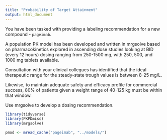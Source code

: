 ```yaml
---
title: "Probability of Target Attainment"
output: html_document
---
```



You have been tasked with providing a labeling recommendation for a new compound - `pageimab`.

A population PK model has been developed and written in mrgsolve based on pharmacokinetics 
explored in ascending dose studies looking at BID (every 12 hours) dosing ranging from 250-1500 mg, with 250, 500, and 1000 mg tablets available.


Consultation with your clinical collegues has identified that the ideal therapeutic range for the steady-state
trough values is between 8-25 mg/L. 

Likewise, to maintain adequate safety and efficacy profile for commercial
success, 80% of patients given a weight range of 40-125 kg must be within that window.

Use mrgsolve to develop a dosing recommendation.

```r
library(tidyverse)
library(PKPDmisc)
library(mrgsolve)
```

```r
pmod <- mread_cache("pageimab", "../models/")
```





